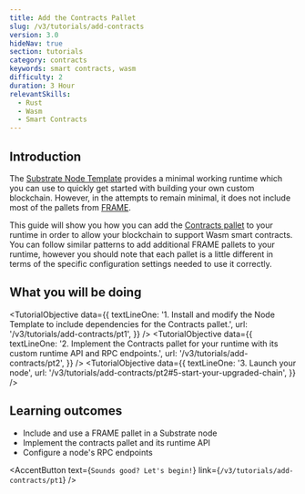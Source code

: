 ```yaml
---
title: Add the Contracts Pallet
slug: /v3/tutorials/add-contracts
version: 3.0 
hideNav: true
section: tutorials
category: contracts
keywords: smart contracts, wasm
difficulty: 2
duration: 3 Hour
relevantSkills: 
  - Rust 
  - Wasm
  - Smart Contracts
---
```


## Introduction
The [Substrate Node Template](https://github.com/substrate-developer-hub/substrate-node-template)
provides a minimal working runtime which you can use to quickly get started with building your own custom
blockchain. However, in the attempts to remain minimal, it does not include most of the pallets from
[FRAME](/v3/docs/runtime/frame).

This guide will show you how you can add the
[Contracts pallet](https://substrate.dev/rustdocs/latest/pallet_contracts/) to your runtime in order to
allow your blockchain to support Wasm smart contracts. You can follow similar patterns to add
additional FRAME pallets to your runtime, however you should note that each pallet is a little
different in terms of the specific configuration settings needed to use it correctly.

## What you will be doing 

<TutorialObjective
  data={{
    textLineOne:
      '1. Install and modify the Node Template to include dependencies for the Contracts pallet.',
    url: '/v3/tutorials/add-contracts/pt1',
  }}
/>
<TutorialObjective
  data={{
    textLineOne:
      '2. Implement the Contracts pallet for your runtime with its custom runtime API and RPC endpoints.',
    url: '/v3/tutorials/add-contracts/pt2',
  }}
/>
<TutorialObjective
  data={{
    textLineOne:
      '3. Launch your node',
    url: '/v3/tutorials/add-contracts/pt2#5-start-your-upgraded-chain',
  }}
/>

## Learning outcomes

- Include and use a FRAME pallet in a Substrate node
- Implement the contracts pallet and its runtime API 
- Configure a node's RPC endpoints 

<AccentButton text={`Sounds good? Let's begin!`} link={`/v3/tutorials/add-contracts/pt1`} />
